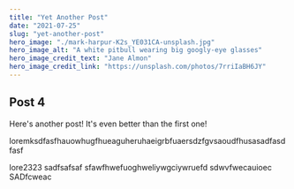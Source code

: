 ```yaml
---
title: "Yet Another Post"
date: "2021-07-25"
slug: "yet-another-post"
hero_image: "./mark-harpur-K2s_YE031CA-unsplash.jpg"
hero_image_alt: "A white pitbull wearing big googly-eye glasses"
hero_image_credit_text: "Jane Almon"
hero_image_credit_link: "https://unsplash.com/photos/7rriIaBH6JY"
---
```


## Post 4

Here's another post! It's even better than the first one!

loremksdfasfhauowhugfhueaguheruhaeigrbfuaersdzfgvsaoudfhusasadfasdfasf

lore2323
sadfsafsaf sfawfhwefuoghweliywgciywruefd
sdwvfwecauioec
SADfcweac
